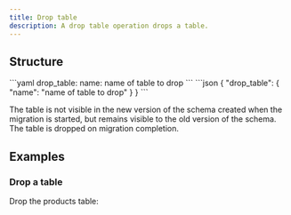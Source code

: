 ```yaml
---
title: Drop table
description: A drop table operation drops a table.
---
```


## Structure

<YamlJsonTabs>
```yaml
drop_table:
  name: name of table to drop
```
```json
{
  "drop_table": {
    "name": "name of table to drop"
  }
}
```
</YamlJsonTabs>

The table is not visible in the new version of the schema created when the migration is started, but remains visible to the old version of the schema. The table is dropped on migration completion.

## Examples

### Drop a table

Drop the products table:

<ExampleSnippet example="07_drop_table.yaml" languange="yaml" />
